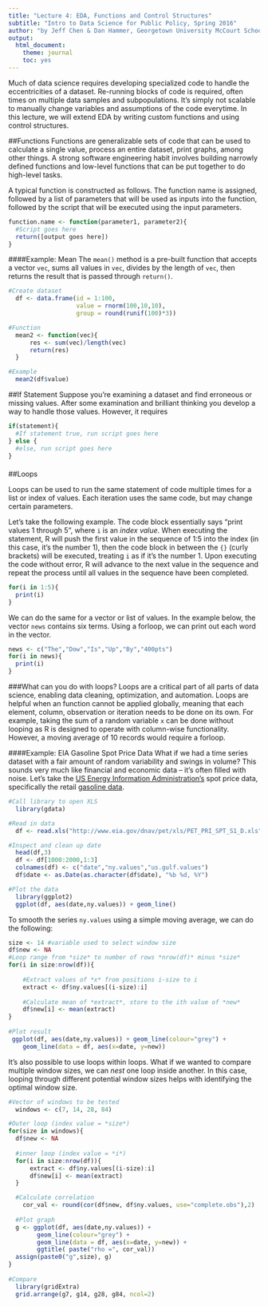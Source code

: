 ```yaml
---
title: "Lecture 4: EDA, Functions and Control Structures"
subtitle: "Intro to Data Science for Public Policy, Spring 2016"
author: "by Jeff Chen & Dan Hammer, Georgetown University McCourt School of Public Policy"
output: 
  html_document: 
    theme: journal
    toc: yes
---
```



Much of data science requires developing specialized code to handle the eccentricities of a dataset. Re-running blocks of code is required, often times on multiple data samples and subpopulations. It's simply not scalable to manually change variables and assumptions of the code everytime. In this lecture, we will extend EDA by writing custom functions and using control structures. 

##Functions
Functions are generalizable sets of code that can be used to calculate a single value, process an entire dataset, print graphs, among other things. A strong software engineering habit involves building narrowly defined functions and low-level functions that can be put together to do high-level tasks. 

A typical function is constructed as follows. The function name is assigned, followed by a list of parameters that will be used as inputs into the function, followed by the script that will be executed using the input parameters. 

```r
function.name <- function(parameter1, parameter2){
  #Script goes here
  return([output goes here])
}
```

####Example: Mean
The `mean()` method is a pre-built function that accepts a vector `vec`, sums all values in `vec`, divides by the length of `vec`, then returns the result that is passed through `return()`. 

```r
#Create dataset
  df <- data.frame(id = 1:100,
                   value = rnorm(100,10,10),
                   group = round(runif(100)*3))

#Function
  mean2 <- function(vec){
      res <- sum(vec)/length(vec)
      return(res)
  }

#Example
  mean2(df$value)
```

##If Statement
Suppose you're examining a dataset and find erroneous or missing values. After some examination and brilliant thinking you develop a way to handle those values. However, it requires 
```r
if(statement){
  #If statement true, run script goes here
} else {
  #else, run script goes here
}
```

####

##Loops

Loops can be used to run the same statement of code multiple times for a list or index of values. Each iteration uses the same code, but may change certain parameters. 

Let's take the following example. The code block essentially says "print values  1 through 5", where `i` is an *index value*. When executing the statement, R will push the first value in the sequence of 1:5 into the index (in this case, it's the number 1), then the code block in between the `{}` (curly brackets) will be executed, treating `i` as if it's the number 1. Upon executing the code without error, R will advance to the next value in the sequence and repeat the process until all values in the sequence have been completed.

```r
for(i in 1:5){
  print(i)
}
```

We can do the same for a vector or list of values. In the example below, the vector `news` contains six terms. Using a forloop, we can print out each word in the vector.

```r
news <- c("The","Dow","Is","Up","By","400pts")
for(i in news){
  print(i)
}
```

###What can you do with loops?
Loops are a critical part of all parts of data science, enabling data cleaning, optimization, and automation. Loops are helpful when an function cannot be applied globally, meaning that each element, column, observation or iteration needs to be done on its own. For example, taking the sum of a random variable `x` can be done without looping as R is designed to operate with column-wise functionality. However, a moving average of 10 records would require a forloop.

####Example: EIA Gasoline Spot Price Data
What if we had a time series dataset with a fair amount of random variability and swings in volume? This sounds very much like financial and economic data -- it's often filled with noise. Let's take the [US Energy Information Administration's]() spot price data, specifically the retail [gasoline data](http://www.eia.gov/dnav/pet/xls/PET_PRI_SPT_S1_D.xls). 

```r

#Call library to open XLS
  library(gdata)

#Read in data
  df <- read.xls("http://www.eia.gov/dnav/pet/xls/PET_PRI_SPT_S1_D.xls", sheet = 2, skip=2, header = TRUE)

#Inspect and clean up date
  head(df,3)
  df <- df[1000:2000,1:3] 
  colnames(df) <- c("date","ny.values","us.gulf.values")
  df$date <- as.Date(as.character(df$date), "%b %d, %Y")

#Plot the data
  library(ggplot2)
  ggplot(df, aes(date,ny.values)) + geom_line()
```

To smooth the series `ny.values` using a simple moving average, we can do the following:

```r
size <- 14 #variable used to select window size
df$new <- NA
#Loop range from *size* to number of rows *nrow(df)* minus *size*
for(i in size:nrow(df)){
  
    #Extract values of *x* from positions i-size to i
    extract <- df$ny.values[(i-size):i]
    
    #Calculate mean of *extract*, store to the ith value of *new*
    df$new[i] <- mean(extract)
}
  
#Plot result
 ggplot(df, aes(date,ny.values)) + geom_line(colour="grey") +
    geom_line(data = df, aes(x=date, y=new))

```

It's also possible to use loops within loops. What if we wanted to compare multiple window sizes, we can *nest* one loop inside another. In this case, looping through different potential window sizes helps with identifying the optimal window size.
```r
#Vector of windows to be tested
  windows <- c(7, 14, 28, 84)

#Outer loop (index value = *size*)
for(size in windows){
  df$new <- NA
  
  #inner loop (index value = *i*)
  for(i in size:nrow(df)){
      extract <- df$ny.values[(i-size):i]
      df$new[i] <- mean(extract)
  }

  #Calculate correlation
    cor_val <- round(cor(df$new, df$ny.values, use="complete.obs"),2)
  
  #Plot graph
  g <- ggplot(df, aes(date,ny.values)) + 
        geom_line(colour="grey") +
        geom_line(data = df, aes(x=date, y=new)) + 
        ggtitle( paste("rho =", cor_val))
  assign(paste0("g",size), g)
}
  
#Compare
  library(gridExtra)
  grid.arrange(g7, g14, g28, g84, ncol=2)
```



